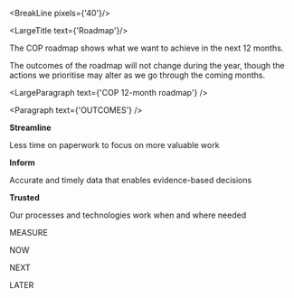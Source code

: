 
<div className="govuk-width-container main-height">

<BreakLine pixels={'40'}/>

<div className="grid-row">

<div className="column-one-quarter">

<SubNavigation navItems={navItems}/>

</div>

<div className="column-five-eighths">

<LargeTitle text={'Roadmap'}/>

The COP roadmap shows what we want to achieve in the next 12 months.

The outcomes of the roadmap will not change during the year, though the actions we prioritise may alter as we go through the coming months.

<LargeParagraph text={'COP 12-month roadmap'} />

<Paragraph text={'OUTCOMES'} />

<div class="grid-row">

<div class="govuk-grid-column-one-third">

**Streamline**

Less time on paperwork to focus on more valuable work

</div>


<div class="govuk-grid-column-one-third">

**Inform**

Accurate and timely data that enables evidence-based decisions

</div>


<div class="govuk-grid-column-one-third">

**Trusted**

Our processes and technologies work when and where needed

</div>

</div>

<div class="grid-row">
<div class="govuk-grid-column-one-third">

MEASURE

</div>
</div>

<div class="grid-row">
<div class="govuk-grid-column-one-third">
<RoadMapBlockContainer content={['# of forms submitted', 'Daily and monthly users', '% of users on mobile', '# of referrals ']} bannerColour={'#28afb0'} />
</div>


<div class="govuk-grid-column-one-third">
<RoadMapBlockContainer content={['# of events to Hub', 'Speed of event to HUB', '# reports held in databricks', '# analysts using data']} bannerColour={'#f18f01'} />
</div>


<div class="govuk-grid-column-one-third">
<RoadMapBlockContainer content={['Availability', '# grey IT systems removed', 'Licence cost savings', 'Resilience', 'Secure, Run, Continuous Improve']} bannerColour={'#a23b72'} />
</div>

</div>

<div class="grid-row">
<div class="govuk-grid-column-one-third">

NOW

</div>
</div>

<div class="grid-row">
<div class="govuk-grid-column-one-third">
<RoadMapBlockContainer content={['Intel Referral', 'Events at the border', 'Intel workflow', 'sGMR', 'Firmstep Migration*']} bannerColour={'#28afb0'} />
</div>


<div class="govuk-grid-column-one-third">
<RoadMapBlockContainer content={['BI Integration', 'Intel reporting', 'Intel', 'Op Harku']} bannerColour={'#f18f01'} />
</div>


<div class="govuk-grid-column-one-third">
<RoadMapBlockContainer content={['Image Capture (Smartphone)', 'Workflow collaboration Tool (Cawemo)', 'Uptime', 'Resilience', 'Secure, Run, Continuous Improve']} bannerColour={'#a23b72'} />
</div>

</div>

<div class="grid-row">
<div class="govuk-grid-column-one-third">

NEXT

</div>
</div>

<div class="grid-row">
<div class="govuk-grid-column-one-third">
<RoadMapBlockContainer content={['NCC Task Management', 'Capacity Planning (OAR)', 'RefDataV2', 'Integrity Checks', 'Cerberus Task Management*']} bannerColour={'#28afb0'} />
</div>


<div class="govuk-grid-column-one-third">
<RoadMapBlockContainer content={['Shift Debrief', 'Sit Rep View', 'Mandatory Declarations Viewer', 'Embedded BI dashboards in COP']} bannerColour={'#f18f01'} />
</div>


<div class="govuk-grid-column-one-third">
<RoadMapBlockContainer content={['eDcoument read & verify', 'Workflow Engine Upgrade 7.13', 'Optimise Tool', 'User Documentation V2', 'Secure, Run, Continuous Improve']} bannerColour={'#a23b72'} />
</div>

</div>

<div class="grid-row">
<div class="govuk-grid-column-one-third">

LATER

</div>
</div>

<div class="grid-row">
<div class="govuk-grid-column-one-third">
<RoadMapBlockContainer content={['Record Refusal for entry (IS81)', 'OAR Enhance', 'Man DecV2', 'Ops Planning Tools']} bannerColour={'#28afb0'} />
</div>


<div class="govuk-grid-column-one-third">
<RoadMapBlockContainer content={['Service Perf Dashboard', 'Ops Dashboard', 'Intel Dashboard']} bannerColour={'#f18f01'} />
</div>


<div class="govuk-grid-column-one-third">
<RoadMapBlockContainer content={['Fingerprint capture', 'Workflow Engine Upgrade 7.14', 'Release Comms', 'Secure, Run, Continuous Improve']} bannerColour={'#a23b72'} />
</div>

</div>
</div>
</div>
</div>